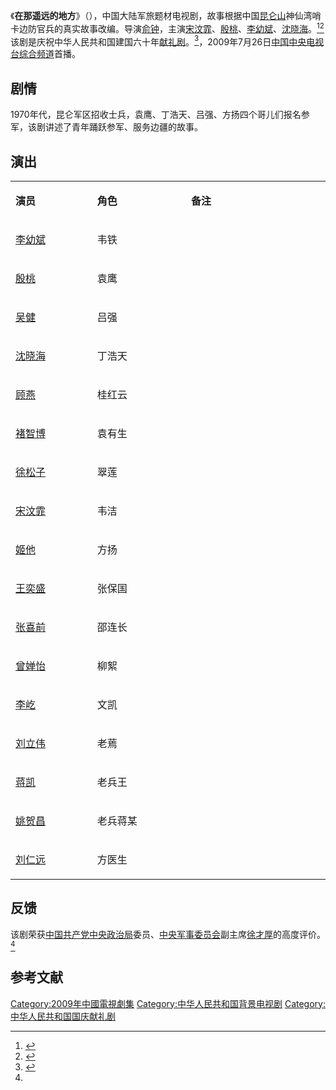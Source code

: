 {{Otheruses|在那遥远的地方}}
{{电视节目信息框
| 名称     = 在那遥远的地方
| 别名     = 
| 英文名称 = {{lang|en|In That Distant Place}} 
| 图片     = In That Distant Place poster.jpg
| 图说     = 海报
| 分类     = 军旅剧
| 原创者   = 
| 导演     = [[俞钟|俞钟]]
| 监制     = 杨伟光
| 出品人   = 
| 编剧     = 雷献和、仲跻敏
| 制作人   = 刘燕军
| 摄影     = 张川、李耀宗
| 演出     = 宋汶霏<br>殷桃<br>李幼斌<br>沈晓海
| 配音     =
| 旁白     = 
| 主题曲   = 汤灿《那时候》
| 片尾曲   = 
| 插曲     = 
| 地区     = {{CHNML}}
| 语言     = 普通话
| 集数     = 29集
| 每集长   = 45分钟
| 制作公司 = 
| 首播地区 = {{CHNML}}
| 电视网   = [[中国中央电视台综合频道|中国中央电视台综合频道]]
| 开始     = 2009年7月26日
| 结束     = 2009年8月
| 先于     = 
| 后于     = 
| 相关剧集 = 
| 官方网站 = 
}}
《'''在那遥远的地方'''》（{{lang-en|''In That Distant Place''}}），中国大陆军旅题材电视剧，故事根据中国[[昆仑山|昆仑山]]神仙湾哨卡边防官兵的真实故事改编。导演[[俞钟|俞钟]]，主演[[宋汶霏|宋汶霏]]、[[殷桃|殷桃]]、[[李幼斌|李幼斌]]、[[沈晓海|沈晓海]]。<ref>{{cite web |url=http://ent.sina.com.cn/v/2009-07-12/18352607356.shtml |title=资料：电视剧《在那遥远的地方》主创介绍 |date=2009-07-12 |work=新浪 |archive-date=2014-03-07 |archive-url=https://web.archive.org/web/20140307094103/http://ent.sina.com.cn/v/2009-07-12/18352607356.shtml |dead-url=no |accessdate=2014-03-07 }}</ref><ref>{{cite web |url=http://ent.sina.com.cn/v/2009-07-12/18092607306.shtml |title=资料：电视剧《在那遥远的地方》演员表 |date=2009-07-12 |work=新浪 |archive-date=2014-03-07 |archive-url=https://web.archive.org/web/20140307094727/http://ent.sina.com.cn/v/2009-07-12/18092607306.shtml |dead-url=no |accessdate=2014-03-07 }}</ref>该剧是庆祝中华人民共和国建国六十年[[献礼剧|献礼剧]]。<ref name="fish">{{cite web |url=http://news.xinhuanet.com/mil/2009-08/20/content_11918283.htm |title=电视剧《在那遥远的地方》作品研讨会在京举行 |date=2009-08-20 |work=新华网 |archive-date=2014-03-30 |archive-url=https://web.archive.org/web/20140330191658/http://news.xinhuanet.com/mil/2009-08/20/content_11918283.htm |dead-url=no |accessdate=2014-03-07 }}</ref>，2009年7月26日[[中国中央电视台综合频道|中国中央电视台综合频道]]首播。

==剧情==
1970年代，昆仑军区招收士兵，袁鹰、丁浩天、吕强、方扬四个哥儿们报名参军，该剧讲述了青年踊跃参军、服务边疆的故事。

== 演出 ==
{|class="wikitable" width="20%"
|- style="background:cornflowerblue; color:white" align=center
|style="width:5%"|'''演员'''||style="width:6%"|'''角色'''||style="width:9%"|'''备注'''
|-
| [[李幼斌|李幼斌]] || 韦铁 ||   
|-
| [[殷桃|殷桃]] || 袁鹰 ||   
|- 
| [[吴健|吴健]] || 吕强 ||   
|- 
| [[沈晓海|沈晓海]] || 丁浩天 ||   
|-
| [[顾燕|顾燕]] || 桂红云 ||   
|-
| [[褚智博|褚智博]] || 袁有生 ||   
|- 
| [[徐松子|徐松子]] || 翠莲 ||   
|-
| [[宋汶霏|宋汶霏]] || 韦洁 ||   
|-
| [[姬他|姬他]] || 方扬 ||   
|- 
| [[王奕盛|王奕盛]] || 张保国 ||   
|-
| [[张喜前|张喜前]] || 邵连长 ||   
|-
| [[曾婵怡|曾婵怡]] || 柳絮 ||   
|- 
| [[李屹|李屹]] || 文凯 ||   
|-
| [[刘立伟|刘立伟]] || 老蔫 ||   
|-
| [[蒋凯|蒋凯]] || 老兵王 ||   
|- 
| [[姚贺昌|姚贺昌]] || 老兵蒋某 ||   
|-
| [[刘仁远|刘仁远]] || 方医生 ||    
|}

== 反馈 ==
该剧荣获[[中国共产党中央政治局|中国共产党中央政治局]]委员、[[中央军事委员会|中央军事委员会]]副主席[[徐才厚|徐才厚]]的高度评价。<ref name="fish" />

==参考文献==
{{reflist}}
{{央视一套电视剧}}
{{DEFAULTSORT:Zai在}}
[[Category:2009年中國電視劇集|Category:2009年中國電視劇集]]
[[Category:中华人民共和国背景电视剧|Category:中华人民共和国背景电视剧]]
[[Category:中华人民共和国国庆献礼剧|Category:中华人民共和国国庆献礼剧]]